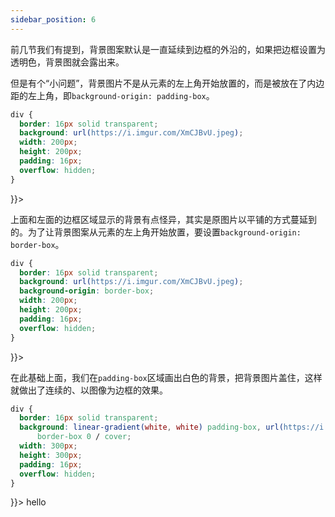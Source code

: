 ```yaml
---
sidebar_position: 6
---
```


前几节我们有提到，背景图案默认是一直延续到边框的外沿的，如果把边框设置为透明色，背景图就会露出来。

但是有个“小问题”，背景图片不是从元素的左上角开始放置的，而是被放在了内边距的左上角，即`background-origin: padding-box`。


```css
div {
  border: 16px solid transparent;
  background: url(https://i.imgur.com/XmCJBvU.jpeg);
  width: 200px;
  height: 200px;
  padding: 16px;
  overflow: hidden;
}
```

<div style={{
    border:'16px solid transparent',
background:`url(${img})`,
width:'300px',
height:'300px',
padding:'16px',
overflow:'hidden',

}}>

</div>

上面和左面的边框区域显示的背景有点怪异，其实是原图片以平铺的方式蔓延到的。为了让背景图案从元素的左上角开始放置，要设置`background-origin: border-box`。

```css {4}
div {
  border: 16px solid transparent;
  background: url(https://i.imgur.com/XmCJBvU.jpeg);
  background-origin: border-box;
  width: 200px;
  height: 200px;
  padding: 16px;
  overflow: hidden;
}
```

<div style={{
    border:'16px solid transparent',
background:`url(${img})`,
backgroundOrigin: 'border-box',
width:'300px',
height:'300px',
padding:'16px',
overflow:'hidden',

}}>

</div>

在此基础上面，我们在`padding-box`区域画出白色的背景，把背景图片盖住，这样就做出了连续的、以图像为边框的效果。

```css
div {
  border: 16px solid transparent;
  background: linear-gradient(white, white) padding-box, url(https://i.imgur.com/XmCJBvU.jpeg)
      border-box 0 / cover;
  width: 300px;
  height: 300px;
  padding: 16px;
  overflow: hidden;
}
```

<div style={{
    border:'16px solid transparent',
background:`linear-gradient(white, white) padding-box, url(${img}) border-box 0 / cover`,
width:'300px',
height:'300px',
padding:'16px',
overflow:'hidden',

}}>
hello

</div>

